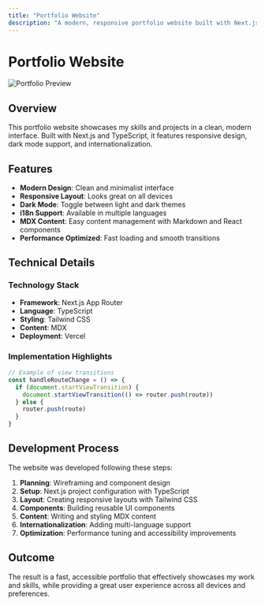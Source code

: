 ```yaml
---
title: "Portfolio Website"
description: "A modern, responsive portfolio website built with Next.js"
---
```


# Portfolio Website

![Portfolio Preview](/api/placeholder/800/400)

## Overview

This portfolio website showcases my skills and projects in a clean, modern interface. Built with Next.js and TypeScript, it features responsive design, dark mode support, and internationalization.

## Features

- **Modern Design**: Clean and minimalist interface
- **Responsive Layout**: Looks great on all devices
- **Dark Mode**: Toggle between light and dark themes
- **i18n Support**: Available in multiple languages
- **MDX Content**: Easy content management with Markdown and React components
- **Performance Optimized**: Fast loading and smooth transitions

## Technical Details

### Technology Stack

- **Framework**: Next.js App Router
- **Language**: TypeScript
- **Styling**: Tailwind CSS
- **Content**: MDX
- **Deployment**: Vercel

### Implementation Highlights

```typescript
// Example of view transitions
const handleRouteChange = () => {
  if (document.startViewTransition) {
    document.startViewTransition(() => router.push(route))
  } else {
    router.push(route)
  }
}
```

## Development Process

The website was developed following these steps:

1. **Planning**: Wireframing and component design
2. **Setup**: Next.js project configuration with TypeScript
3. **Layout**: Creating responsive layouts with Tailwind CSS
4. **Components**: Building reusable UI components
5. **Content**: Writing and styling MDX content
6. **Internationalization**: Adding multi-language support
7. **Optimization**: Performance tuning and accessibility improvements

## Outcome

The result is a fast, accessible portfolio that effectively showcases my work and skills, while providing a great user experience across all devices and preferences.
